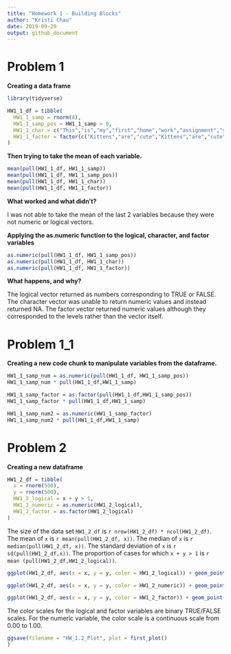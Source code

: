 ```yaml
---
title: "Homework 1 - Building Blocks"
author: "Kristi Chau"
date: 2019-09-20
output: github_document
---
```


# Problem 1

**Creating a data frame**

```r
library(tidyverse)

HW1_1_df = tibble(
  HW1_1_samp = rnorm(8),
  HW1_1_samp_pos = HW1_1_samp > 0,
  HW1_1_char = c("This","is","my","first","home","work","assignment","yay"),
  HW1_1_factor = factor(c("Kittens","are","cute","Kittens","are","cute","are","cute")),
)
```

**Then trying to take the mean of each variable.**

```r
mean(pull(HW1_1_df, HW1_1_samp))
mean(pull(HW1_1_df, HW1_1_samp_pos))
mean(pull(HW1_1_df, HW1_1_char))
mean(pull(HW1_1_df, HW1_1_factor))
```

**What worked and what didn’t?**

I was not able to take the mean of the last 2 variables because they were not numeric or logical vectors. 

**Applying the as.numeric function to the logical, character, and factor variables**

```r
as.numeric(pull(HW1_1_df, HW1_1_samp_pos))
as.numeric(pull(HW1_1_df, HW1_1_char))
as.numeric(pull(HW1_1_df, HW1_1_factor))
```

**What happens, and why?**

The logical vector returned as numbers corresponding to TRUE or FALSE. The character vector was unable to return numeric values and instead returned NA. The factor vector returned numeric values although they corresponded to the levels rather than the vector itself.

# Problem 1_1

**Creating a new code chunk to manipulate variables from the dataframe.**

```r
HW1_1_samp_num = as.numeric(pull(HW1_1_df, HW1_1_samp_pos))
HW1_1_samp_num * pull(HW1_1_df,HW1_1_samp)

HW1_1_samp_factor = as.factor(pull(HW1_1_df,HW1_1_samp_pos))
HW1_1_samp_factor * pull(HW1_1_df,HW1_1_samp)

HW1_1_samp_num2 = as.numeric(HW1_1_samp_factor)
HW1_1_samp_num2 * pull(HW1_1_df,HW1_1_samp)
```

# Problem 2

**Creating a new dataframe**

```r
HW1_2_df = tibble(
  x = rnorm(500),
  y = rnorm(500),
  HW1_2_logical = x + y > 1,
  HW1_2_numeric = as.numeric(HW1_2_logical),
  HW1_2_factor = as.factor(HW1_2_logical)
)
```

The size of the data set `HW1_2_df` is `r nrow(HW1_2_df) * ncol(HW1_2_df)`. The mean of `x` is `r mean(pull(HW1_2_df, x))`. The median of `x` is `r median(pull(HW1_2_df, x))`. The standard deviation of `x` is `r sd(pull(HW1_2_df,x))`. The proportion of cases for which `x + y > 1` is `r mean (pull(HW1_2_df,HW1_2_logical))`.

```r
ggplot(HW1_2_df, aes(x = x, y = y, color = HW1_2_logical)) + geom_point()
```

```r
ggplot(HW1_2_df, aes(x = x, y = y, color = HW1_2_numeric)) + geom_point()
```

```r
ggplot(HW1_2_df, aes(x = x, y = y, color = HW1_2_factor)) + geom_point()
```

The color scales for the logical and factor variables are binary TRUE/FALSE scales. For the numeric variable, the color scale is a continuous scale from 0.00 to 1.00.

```r
ggsave(filename = "HW_1.2_Plot", plot = first_plot()
)
```